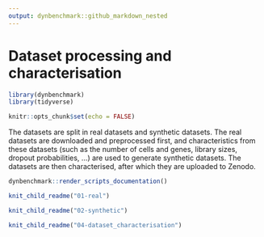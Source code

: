 ```yaml
---
output: dynbenchmark::github_markdown_nested
---
```


# Dataset processing and characterisation

```r
library(dynbenchmark)
library(tidyverse)

knitr::opts_chunk$set(echo = FALSE)
```

The datasets are split in real datasets and synthetic datasets. The real datasets are downloaded and preprocessed first, and characteristics from these datasets (such as the number of cells and genes, library sizes, dropout probabilities, ...) are used to generate synthetic datasets. The datasets are then characterised, after which they are uploaded to Zenodo.

```r
dynbenchmark::render_scripts_documentation()
```

```r
knit_child_readme("01-real")
```

```r
knit_child_readme("02-synthetic")
```

```r
knit_child_readme("04-dataset_characterisation")
```

